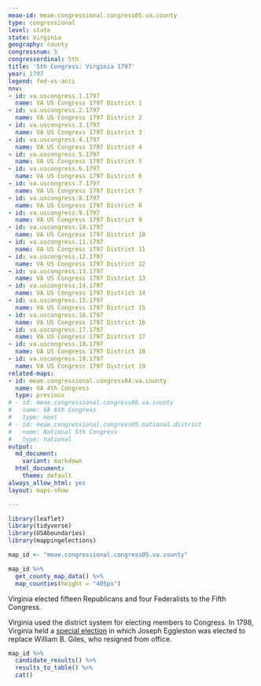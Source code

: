 ```yaml
---
meae-id: meae.congressional.congress05.va.county
type: congressional
level: state
state: Virginia
geography: county
congressnum: 5
congressordinal: 5th
title: '5th Congress: Virginia 1797'
year: 1797
legend: fed-vs-anti
nnv:
- id: va.uscongress.1.1797
  name: VA US Congress 1797 District 1
- id: va.uscongress.2.1797
  name: VA US Congress 1797 District 2
- id: va.uscongress.3.1797
  name: VA US Congress 1797 District 3
- id: va.uscongress.4.1797
  name: VA US Congress 1797 District 4
- id: va.uscongress.5.1797
  name: VA US Congress 1797 District 5
- id: va.uscongress.6.1797
  name: VA US Congress 1797 District 6
- id: va.uscongress.7.1797
  name: VA US Congress 1797 District 7
- id: va.uscongress.8.1797
  name: VA US Congress 1797 District 8
- id: va.uscongress.9.1797
  name: VA US Congress 1797 District 9
- id: va.uscongress.10.1797
  name: VA US Congress 1797 District 10
- id: va.uscongress.11.1797
  name: VA US Congress 1797 District 11
- id: va.uscongress.12.1797
  name: VA US Congress 1797 District 12
- id: va.uscongress.13.1797
  name: VA US Congress 1797 District 13
- id: va.uscongress.14.1797
  name: VA US Congress 1797 District 14
- id: va.uscongress.15.1797
  name: VA US Congress 1797 District 15
- id: va.uscongress.16.1797
  name: VA US Congress 1797 District 16
- id: va.uscongress.17.1797
  name: VA US Congress 1797 District 17
- id: va.uscongress.18.1797
  name: VA US Congress 1797 District 18
- id: va.uscongress.19.1797
  name: VA US Congress 1797 District 19
related-maps:
- id: meae.congressional.congress04.va.county
  name: VA 4th Congress
  type: previous
# - id: meae.congressional.congress06.va.county
#   name: VA 6th Congress
#   type: next
# - id: meae.congressional.congress05.national.district
#   name: National 5th Congress
#   type: national
output:
  md_document:
    variant: markdown
  html_document:
    theme: default
always_allow_html: yes
layout: maps-show

---
```


```r
library(leaflet)
library(tidyverse)
library(USAboundaries)
library(mappingelections)

map_id <- "meae.congressional.congress05.va.county"
```

<div class="map">

```r
map_id %>%
  get_county_map_data() %>%
  map_counties(height = "405px")
```

</div>

Virginia elected fifteen Republicans and four Federalists to the Fifth Congress.

Virginia used the district system for electing members to Congress.
In 1798, Virginia held a [special election](https://elections.lib.tufts.edu/catalog/tufts:va.uscongress.9.special.1798) in which Joseph Eggleston was elected to replace William B. Giles, who resigned from office.

<div class="results-table">

```r
map_id %>%
  candidate_results() %>%
  results_to_table() %>%
  cat()
```

</div>
